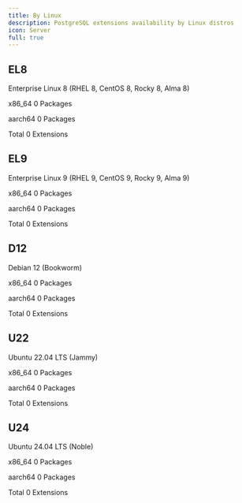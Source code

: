 ```yaml
---
title: By Linux
description: PostgreSQL extensions availability by Linux distros
icon: Server
full: true
---
```




## EL8

Enterprise Linux 8 (RHEL 8, CentOS 8, Rocky 8, Alma 8)

<Badge variant="blue-subtle">x86_64</Badge> <Badge variant="gray-subtle">0 Packages</Badge>

<Badge variant="orange-subtle">aarch64</Badge> <Badge variant="gray-subtle">0 Packages</Badge>

<Badge variant="green-subtle">Total</Badge> <Badge variant="gray-subtle">0 Extensions</Badge>


## EL9

Enterprise Linux 9 (RHEL 9, CentOS 9, Rocky 9, Alma 9)

<Badge variant="blue-subtle">x86_64</Badge> <Badge variant="gray-subtle">0 Packages</Badge>

<Badge variant="orange-subtle">aarch64</Badge> <Badge variant="gray-subtle">0 Packages</Badge>

<Badge variant="green-subtle">Total</Badge> <Badge variant="gray-subtle">0 Extensions</Badge>


## D12

Debian 12 (Bookworm)

<Badge variant="blue-subtle">x86_64</Badge> <Badge variant="gray-subtle">0 Packages</Badge>

<Badge variant="orange-subtle">aarch64</Badge> <Badge variant="gray-subtle">0 Packages</Badge>

<Badge variant="green-subtle">Total</Badge> <Badge variant="gray-subtle">0 Extensions</Badge>


## U22

Ubuntu 22.04 LTS (Jammy)

<Badge variant="blue-subtle">x86_64</Badge> <Badge variant="gray-subtle">0 Packages</Badge>

<Badge variant="orange-subtle">aarch64</Badge> <Badge variant="gray-subtle">0 Packages</Badge>

<Badge variant="green-subtle">Total</Badge> <Badge variant="gray-subtle">0 Extensions</Badge>


## U24

Ubuntu 24.04 LTS (Noble)

<Badge variant="blue-subtle">x86_64</Badge> <Badge variant="gray-subtle">0 Packages</Badge>

<Badge variant="orange-subtle">aarch64</Badge> <Badge variant="gray-subtle">0 Packages</Badge>

<Badge variant="green-subtle">Total</Badge> <Badge variant="gray-subtle">0 Extensions</Badge>


